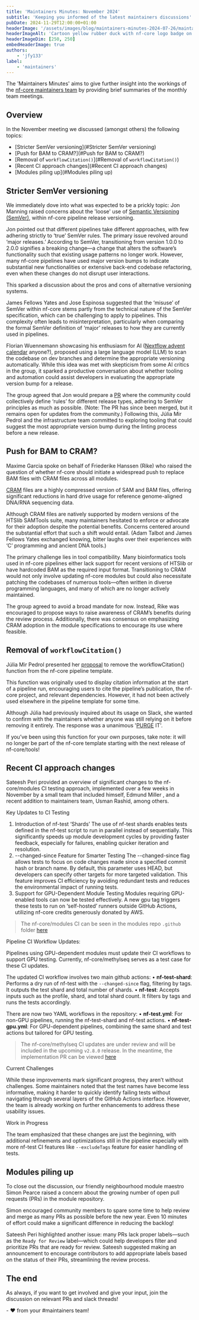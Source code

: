 ```yaml
---
title: 'Maintainers Minutes: November 2024'
subtitle: 'Keeping you informed of the latest maintainers discussions'
pubDate: 2024-11-29T12:00:00+01:00
headerImage: '/assets/images/blog/maintainers-minutes-2024-07-26/maintainers_duck.png'
headerImageAlt: 'Cartoon yellow rubber duck with nf-core logo badge on its body with the nf-core logo.'
headerImageDim: [250, 250]
embedHeaderImage: true
authors:
    - 'jfy133'
label:
    - 'maintainers'
---
```



The 'Maintainers Minutes' aims to give further insight into the workings of the [nf-core maintainers team](/governance#maintainers)
by providing brief summaries of the monthly team meetings.

## Overview

In the November meeting we discussed (amongst others) the following topics:

-   [Stricter SemVer versioning](#Stricter SemVer versioning)
-   [Push for BAM to CRAM?](#Push for BAM to CRAM?)
-   [Removal of `workflowCitation()`](#Removal of `workflowCitation()`)
-   [Recent CI approach changes](#Recent CI approach changes)
-   [Modules piling up](#Modules piling up)

## Stricter SemVer versioning

We immediately dove into what was expected to be a prickly topic: <Profile username="pinin4fjords">Jon Manning</Profile> raised concerns about the 'loose' use of [Semantic Versioning (SemVer)](https://semver.org/), within nf-core pipeline release versioning.

Jon pointed out that different pipelines take different approaches, with few adhering strictly to ‘true’ SemVer rules. The primary issue revolved around ‘major releases.’ According to SemVer, transitioning from version 1.0.0 to 2.0.0 signifies a breaking change—a change that alters the software’s functionality such that existing usage patterns no longer work. However, many nf-core pipelines have used major version bumps to indicate substantial new functionalities or extensive back-end codebase refactoring, even when these changes do not disrupt user interactions.

This sparked a discussion about the pros and cons of alternative versioning systems.

<Profile username="jfy133">James Fellows Yates</Profile> and <Profile username="JoseEspinosa">Jose Espinosa</Profile> suggested
that the ‘misuse’ of SemVer within nf-core stems partly from the technical nature of the SemVer specification, which can
be challenging to apply to pipelines. This complexity often leads to misinterpretation, particularly when comparing the formal
SemVer definition of ‘major’ releases to how they are currently used in pipelines.

<Profile username="FloWuenne">Florian Wuennemann</Profile> showcasing his enthusiasm for AI ([Nextflow advent calendar](https://flowuenne.github.io/nextflow_advent_calender/)
anyone?), proposed using a large language model (LLM) to scan the codebase on dev branches and determine the appropriate
versioning automatically. While this idea was met with skepticism from some AI critics in the group, it sparked a productive
conversation about whether tooling and automation could assist developers in evaluating the appropriate version bump for
a release.

The group agreed that Jon would prepare a [PR](https://github.com/nf-core/website/pull/2842) where the community could collectively define ‘rules’ for different release types, adhering to SemVer principles as much as possible. (Note: The PR has since been merged, but it remains open for updates from the community.) Following this, Júlia Mir Pedrol and the infrastructure team committed to exploring tooling that could suggest the most appropriate version bump during the linting process before a new release.

## Push for BAM to CRAM?

<Profile username="maxulysse">Maxime Garcia</Profile> spoke on behalf of <Profile username="FriederikeHanssen">
    Friederike Hanssen (Rike)
</Profile> who raised the question of whether nf-core should initiate a widespread push to replace BAM files with CRAM files
across all modules.

[CRAM](<https://en.wikipedia.org/wiki/CRAM_(file_format)>) files are a highly compressed version of SAM and BAM files, offering significant reductions in hard drive usage for reference genome-aligned DNA/RNA sequencing data.

Although CRAM files are natively supported by modern versions of the HTSlib SAMTools suite, many maintainers hesitated to enforce or advocate for their adoption despite the potential benefits. Concerns centered around the substantial effort that such a shift would entail. (<Profile username="adamrtalbot">Adam Talbot</Profile> and <Profile username="jfy133">James Fellows Yates</Profile> exchanged knowing, bitter laughs over their experiences with ‘C’ programming and ancient DNA tools.)

The primary challenge lies in tool compatibility. Many bioinformatics tools used in nf-core pipelines either lack support for recent versions of HTSlib or have hardcoded BAM as the required input format. Transitioning to CRAM would not only involve updating nf-core modules but could also necessitate patching the codebases of numerous tools—often written in diverse programming languages, and many of which are no longer actively maintained.

The group agreed to avoid a broad mandate for now. Instead, Rike was encouraged to propose ways to raise awareness of CRAM’s benefits during the review process. Additionally, there was consensus on emphasizing CRAM adoption in the module specifications to encourage its use where feasible.

## Removal of `workflowCitation()`

<Profile username="mirpedrol">Júlia Mir Pedrol</Profile> presented her [proposal](https://github.com/nf-core/modules/pull/7094)
to remove the workflowCitation() function from the nf-core pipeline template.

This function was originally used to display citation information at the start of a pipeline run, encouraging users to cite the pipeline’s publication, the nf-core project, and relevant dependencies. However, it had not been actively used elsewhere in the pipeline template for some time.

Although Júlia had previously inquired about its usage on Slack, she wanted to confirm with the maintainers whether anyone was still relying on it before removing it entirely. The response was a unanimous '[PURGE](https://github.com/nf-core/modules/pull/7094#pullrequestreview-2470115528) IT'.

If you’ve been using this function for your own purposes, take note: it will no longer be part of the nf-core template starting with the next release of nf-core/tools!

## Recent CI approach changes

<Profile username="sateeshperi">Sateesh Peri</Profile> provided an overview of significant changes to the nf-core/modules
CI testing approach, implemented over a few weeks in November by a small team that included himself, <Profile username="edmundmiller">
    Edmund Miller
</Profile>
, and a recent addition to maintainers team, <Profile username="GallVP">Usman Rashid</Profile>, among others.

Key Updates to CI Testing

1. Introduction of nf-test ‘Shards’
   The use of nf-test shards enables tests defined in the nf-test script to run in parallel instead of sequentially. This significantly speeds up module development cycles by providing faster feedback, especially for failures, enabling quicker iteration and resolution.
2. --changed-since Feature for Smarter Testing
   The --changed-since flag allows tests to focus on code changes made since a specified commit hash or branch name. By default, this parameter uses HEAD, but developers can specify other targets for more targeted validation. This feature improves CI efficiency by avoiding redundant tests and reduces the environmental impact of running tests.
3. Support for GPU-Dependent Module Testing
   Modules requiring GPU-enabled tools can now be tested effectively. A new gpu tag triggers these tests to run on ‘self-hosted’ runners outside GitHub Actions, utilizing nf-core credits generously donated by AWS.

> The nf-core/modules CI can be seen in the modules repo `.github` folder [here](https://github.com/nf-core/modules/tree/master/.github/workflows)

Pipeline CI Workflow Updates:

Pipelines using GPU-dependent modules must update their CI workflows to support GPU testing. Currently, nf-core/methylseq serves as a test case for these CI updates.

The updated CI workflow involves two main github actions:
• **nf-test-shard**: Performs a dry run of nf-test with the `--changed-since` flag, filtering by tags. It outputs the test shard and total number of shards.
• **nf-test**: Accepts inputs such as the profile, shard, and total shard count. It filters by tags and runs the tests accordingly.

There are now two YAML workflows in the repository:
• **nf-test.yml**: For non-GPU pipelines, running the nf-test-shard and nf-test actions.
• **nf-test-gpu.yml**: For GPU-dependent pipelines, combining the same shard and test actions but tailored for GPU testing.

> The nf-core/methylseq CI updates are under review and will be included in the upcoming `v2.8.0` release. In the meantime, the implementation PR can be viewed [here](https://github.com/nf-core/methylseq/pull/478)

Current Challenges

While these improvements mark significant progress, they aren’t without challenges. Some maintainers noted that the test names have become less informative, making it harder to quickly identify failing tests without navigating through several layers of the GitHub Actions interface. However, the team is already working on further enhancements to address these usability issues.

Work in Progress

The team emphasized that these changes are just the beginning, with additional refinements and optimizations still in the pipeline especially with more nf-test CI features like `--excludeTags` feature for easier handling of tests.

## Modules piling up

To close out the discussion, our friendly neighbourhood module maestro <Profile username="SPPearce">Simon Pearce</Profile> raised a concern about the growing number of open pull requests (PRs) in the module repository.

Simon encouraged community members to spare some time to help review and merge as many PRs as possible before the new year. Even 10 minutes of effort could make a significant difference in reducing the backlog!

Sateesh Peri highlighted another issue: many PRs lack proper labels—such as the `Ready for Review` label—which could help developers filter and prioritize PRs that are ready for review. Sateesh suggested making an announcement to encourage contributors to add appropriate labels based on the status of their PRs, streamlining the review process.

## The end

As always, if you want to get involved and give your input, join the discussion on relevant PRs and slack threads!

\- :heart: from your #maintainers team!
